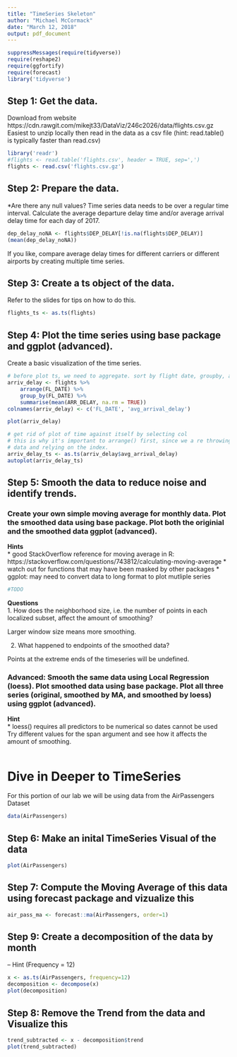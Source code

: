 ```yaml
---
title: "TimeSeries Skeleton"
author: "Michael McCormack"
date: "March 12, 2018"
output: pdf_document
---
```

```r
suppressMessages(require(tidyverse))
require(reshape2)
require(ggfortify)
require(forecast)
library('tidyverse')
```
## Step 1: Get the data.  
Download from website https://cdn.rawgit.com/mikejt33/DataViz/246c2026/data/flights.csv.gz
Easiest to unzip locally then read in the data as a csv file (hint: read.table() is typically faster than read.csv)  

```r
library('readr')
#flights <- read.table('flights.csv', header = TRUE, sep=',')
flights <- read.csv('flights.csv.gz')
```

## Step 2: Prepare the data.  

*Are there any null values?
Time series data needs to be over a regular time interval. Calculate the average departure delay time and/or average arrival delay time for each day of 2017.

```r
dep_delay_noNA <- flights$DEP_DELAY[!is.na(flights$DEP_DELAY)]
(mean(dep_delay_noNA))
```
If you like, compare average delay times for different carriers or different airports by creating multiple time series.

## Step 3: Create a ts object of the data.

Refer to the slides for tips on how to do this.
```r
flights_ts <- as.ts(flights)
```

## Step 4: Plot the time series using base package and ggplot (advanced).
Create a basic visualization of the time series.
```r
# before plot ts, we need to aggregate. sort by flight date, groupby, aggregate with mean
arriv_delay <- flights %>% 
    arrange(FL_DATE) %>% 
    group_by(FL_DATE) %>% 
    summarise(mean(ARR_DELAY, na.rm = TRUE))
colnames(arriv_delay) <- c('FL_DATE', 'avg_arrival_delay')

plot(arriv_delay)

# get rid of plot of time against itself by selecting col
# this is why it's important to arrange() first, since we a re throwing out that 
# data and relying on the index.
arriv_delay_ts <- as.ts(arriv_delay$avg_arrival_delay)
autoplot(arriv_delay_ts)
```
## Step 5: Smooth the data to reduce noise and identify trends.

### Create your own simple moving average for monthly data. Plot the smoothed data using base package. Plot both the originial and the smoothed data ggplot (advanced). 

__Hints__  
* good StackOverflow reference for moving average in R: https://stackoverflow.com/questions/743812/calculating-moving-average
* watch out for functions that may have been masked by other packages
* ggplot: may need to convert data to long format to plot mutliple series  
```r
#TODO

```

__Questions__  
1. How does the neighborhood size, i.e. the number of points in each localized subset, affect the amount of smoothing? 

Larger window size means more smoothing.

2. What happened to endpoints of the smoothed data?  

Points at the extreme ends of the timeseries will be undefined.


### Advanced: Smooth the same data using Local Regression (loess). Plot smoothed data using base package. Plot all three series (original, smoothed by MA, and smoothed by loess) using ggplot (advanced).


__Hint__  
* loess() requires all predictors to be numerical so dates cannot be used  
Try different values for the span argument and see how it affects the amount of smoothing.  

```r

```
# Dive in Deeper to TimeSeries  
For this portion of our lab we will be using data from the AirPassengers Dataset  

```r
data(AirPassengers)
```

## Step 6: Make an inital TimeSeries Visual of the data  

```r
plot(AirPassengers)
```

## Step 7: Compute the Moving Average of this data using forecast package and vizualize this  

```r
air_pass_ma <- forecast::ma(AirPassengers, order=1)
```

## Step 9: Create a decomposition of the data by month  
-- Hint (Frequency = 12)

```r
x <- as.ts(AirPassengers, frequency=12)
decomposition <- decompose(x)
plot(decomposition)
```


## Step 8: Remove the Trend from the data and Visualize this  

```r
trend_subtracted <- x - decomposition$trend
plot(trend_subtracted)
```
